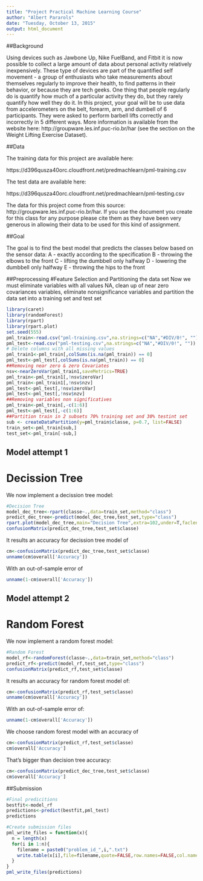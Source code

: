 ```yaml
---
title: "Project Practical Machine Learning Course"
author: "Albert Pararols"
date: "Tuesday, October 13, 2015"
output: html_document
---
```


##Background

Using devices such as Jawbone Up, Nike FuelBand, and Fitbit it is now possible to collect a large amount of data about personal activity relatively inexpensively. These type of devices are part of the quantified self movement - a group of enthusiasts who take measurements about themselves regularly to improve their health, to find patterns in their behavior, or because they are tech geeks. One thing that people regularly do is quantify how much of a particular activity they do, but they rarely quantify how well they do it. In this project, your goal will be to use data from accelerometers on the belt, forearm, arm, and dumbell of 6 participants. They were asked to perform barbell lifts correctly and incorrectly in 5 different ways. More information is available from the website here: http://groupware.les.inf.puc-rio.br/har (see the section on the Weight Lifting Exercise Dataset). 



##Data 


The training data for this project are available here: 

https://d396qusza40orc.cloudfront.net/predmachlearn/pml-training.csv

The test data are available here: 

https://d396qusza40orc.cloudfront.net/predmachlearn/pml-testing.csv

The data for this project come from this source: http://groupware.les.inf.puc-rio.br/har. If you use the document you create for this class for any purpose please cite them as they have been very generous in allowing their data to be used for this kind of assignment. 


##Goal

The goal is to find the best model that predicts the classes below based on the sensor data:
A - exactly according to the specification
B - throwing the elbows to the front 
C - lifting the dumbbell only halfway 
D - lowering the dumbbell only halfway
E - throwing the hips to the front

##Preprocessing
#Feature Selection and Partitioning the data set
Now we must eliminate variables with all values NA, clean up of near zero covariances variables, eliminate nonsignificance variables and partition the data set into a training set and test set


```r
library(caret)
library(randomForest)
library(rpart)
library(rpart.plot)
set.seed(555)
pml_train<-read.csv("pml-training.csv",na.strings=c("NA","#DIV/0!", ""))
pml_test<-read.csv("pml-testing.csv",na.strings=c("NA","#DIV/0!", ""))
# Delete columns with all missing values
pml_train1<-pml_train[,colSums(is.na(pml_train)) == 0]
pml_test<-pml_test[,colSums(is.na(pml_train)) == 0]
##Removing near zero & zero Covariates
nsv<-nearZeroVar(pml_train1,saveMetrics=TRUE)
pml_train<-pml_train1[,!nsv$zeroVar]
pml_train<-pml_train1[,!nsv$nzv]
pml_test<-pml_test[,!nsv$zeroVar]
pml_test<-pml_test[,!nsv$nzv]
##Removing variables non significatives
pml_train<-pml_train[,-c(1:6)]
pml_test<-pml_test[,-c(1:6)]
##Partition train in 2 subsets 70% training set and 30% testint set
sub <- createDataPartition(y=pml_train$classe, p=0.7, list=FALSE)
train_set<-pml_train[sub,]
test_set<-pml_train[-sub,]
```
## Model attempt 1
# Decission Tree
We now implement a decission tree model:
```r
#Decision Tree
model_dec_tree<-rpart(classe~.,data=train_set,method="class")
predict_dec_tree<-predict(model_dec_tree,test_set,type="class")
rpart.plot(model_dec_tree,main="Decision Tree",extra=102,under=T,faclen=0)
confusionMatrix(predict_dec_tree,test_set$classe) 
```
It results an accuracy for decission tree model of 
```r
cm<-confusionMatrix(predict_dec_tree,test_set$classe)
unname(cm$overall['Accuracy'])
```
With an out-of-sample error of
```r
unname(1-cm$overall['Accuracy'])
```

## Model attempt 2
# Random Forest
We now implement a random forest model:

```r
#Random Forest
model_rf<-randomForest(classe~.,data=train_set,method="class")
predict_rf<-predict(model_rf,test_set,type="class")
confusionMatrix(predict_rf,test_set$classe) 
```
It results an accuracy for random forest model of:
```r
cm<-confusionMatrix(predict_rf,test_set$classe)
unname(cm$overall['Accuracy'])
```
With an out-of-sample error of:
```r
unname(1-cm$overall['Accuracy'])
```


We choose random forest model with an accuracy of
```r
cm<-confusionMatrix(predict_rf,test_set$classe)
cm$overall['Accuracy']
```
That's bigger than decision tree accuracy:
```r
cm<-confusionMatrix(predict_dec_tree,test_set$classe)
cm$overall['Accuracy']
```

##Submission
```r
#Final predicitions
bestfit<-model_rf
predictions<-predict(bestfit,pml_test)
predictions

#Create submission files
pml_write_files = function(x){
  n = length(x)
  for(i in 1:n){
    filename = paste0("problem_id_",i,".txt")
    write.table(x[i],file=filename,quote=FALSE,row.names=FALSE,col.names=FALSE)
  }
}
pml_write_files(predictions)
```


